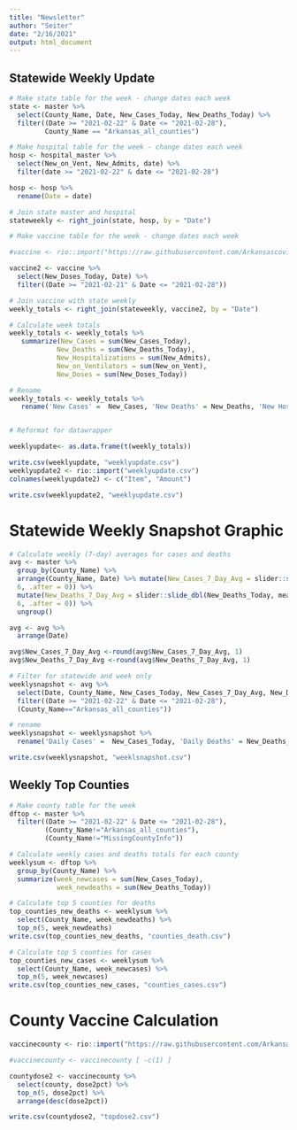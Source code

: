 ```yaml
---
title: "Newsletter"
author: "Seiter"
date: "2/16/2021"
output: html_document
---
```

## Statewide Weekly Update
```r
# Make state table for the week - change dates each week
state <- master %>% 
  select(County_Name, Date, New_Cases_Today, New_Deaths_Today) %>% 
  filter((Date >= "2021-02-22" & Date <= "2021-02-28"),
         County_Name == "Arkansas_all_counties")

# Make hospital table for the week - change dates each week 
hosp <- hospital_master %>% 
  select(New_on_Vent, New_Admits, date) %>% 
  filter(date >= "2021-02-22" & date <= "2021-02-28")

hosp <- hosp %>% 
  rename(Date = date)

# Join state master and hospital 
stateweekly <- right_join(state, hosp, by = "Date")

# Make vaccine table for the week - change dates each week

#vaccine <- rio::import("https://raw.githubusercontent.com/Arkansascovid/Main/master/vaccine.csv")

vaccine2 <- vaccine %>% 
  select(New_Doses_Today, Date) %>% 
  filter((Date >= "2021-02-21" & Date <= "2021-02-28"))

# Join vaccine with state weekly
weekly_totals <- right_join(stateweekly, vaccine2, by = "Date")

# Calculate week totals
weekly_totals <- weekly_totals %>% 
   summarize(New_Cases = sum(New_Cases_Today),
            New_Deaths = sum(New_Deaths_Today),
            New_Hospitalizations = sum(New_Admits), 
            New_on_Ventilators = sum(New_on_Vent),
            New_Doses = sum(New_Doses_Today))

# Rename 
weekly_totals <- weekly_totals %>% 
   rename('New Cases' =  New_Cases, 'New Deaths' = New_Deaths, 'New Hospitalizations' = New_Hospitalizations, 'New on Ventilators' = New_on_Ventilators, 'Doses Given' = New_Doses)


# Reformat for datawrapper

weeklyupdate<- as.data.frame(t(weekly_totals))

write.csv(weeklyupdate, "weeklyupdate.csv")
weeklyupdate2 <- rio::import("weeklyupdate.csv")
colnames(weeklyupdate2) <- c("Item", "Amount")

write.csv(weeklyupdate2, "weeklyupdate.csv")
```

# Statewide Weekly Snapshot Graphic
```r
# Calculate weekly (7-day) averages for cases and deaths
avg <- master %>% 
  group_by(County_Name) %>%
  arrange(County_Name, Date) %>% mutate(New_Cases_7_Day_Avg = slider::slide_dbl(New_Cases_Today, mean, .before =
  6, .after = 0)) %>% 
  mutate(New_Deaths_7_Day_Avg = slider::slide_dbl(New_Deaths_Today, mean, .before =
  6, .after = 0)) %>% 
  ungroup()

avg <- avg %>% 
  arrange(Date)

avg$New_Cases_7_Day_Avg <-round(avg$New_Cases_7_Day_Avg, 1)
avg$New_Deaths_7_Day_Avg <-round(avg$New_Deaths_7_Day_Avg, 1)

# Filter for statewide and week only
weeklysnapshot <- avg %>% 
  select(Date, County_Name, New_Cases_Today, New_Cases_7_Day_Avg, New_Deaths_Today, New_Deaths_7_Day_Avg) %>% 
  filter((Date >= "2021-02-22" & Date <= "2021-02-28"),
  (County_Name=="Arkansas_all_counties"))

# rename
weeklysnapshot <- weeklysnapshot %>% 
  rename('Daily Cases' =  New_Cases_Today, 'Daily Deaths' = New_Deaths_Today)

write.csv(weeklysnapshot, "weeklsnapshot.csv")
```

## Weekly Top Counties 
```r
# Make county table for the week
dftop <- master %>% 
  filter((Date >= "2021-02-22" & Date <= "2021-02-28"),
         (County_Name!="Arkansas_all_counties"),
         (County_Name!="MissingCountyInfo"))

# Calculate weekly cases and deaths totals for each county
weeklysum <- dftop %>% 
  group_by(County_Name) %>% 
  summarize(week_newcases = sum(New_Cases_Today),
            week_newdeaths = sum(New_Deaths_Today))

# Calculate top 5 counties for deaths
top_counties_new_deaths <- weeklysum %>% 
  select(County_Name, week_newdeaths) %>% 
  top_n(5, week_newdeaths)
write.csv(top_counties_new_deaths, "counties_death.csv")

# Calculate top 5 counties for cases
top_counties_new_cases <- weeklysum %>% 
  select(County_Name, week_newcases) %>% 
  top_n(5, week_newcases)
write.csv(top_counties_new_cases, "counties_cases.csv")

```

# County Vaccine Calculation
```r
vaccinecounty <- rio::import("https://raw.githubusercontent.com/Arkansascovid/Main/master/vaccinecounty.csv")

#vaccinecounty <- vaccinecounty [ -c(1) ]

countydose2 <- vaccinecounty %>% 
  select(county, dose2pct) %>% 
  top_n(5, dose2pct) %>% 
  arrange(desc(dose2pct))

write.csv(countydose2, "topdose2.csv")

```

